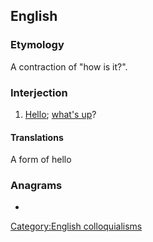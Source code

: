 ==English==

===Etymology===
A contraction of "how is it?".

===Interjection===
{{en-interj}}

# {{lb|en|slang|South Africa|Hawaii}} [[hello|Hello]]; [[what's up]]?

====Translations====
{{trans-see|what's up}}
A form of hello

===Anagrams===
* {{anagrams|en|howitz}}

[[Category:English colloquialisms]]